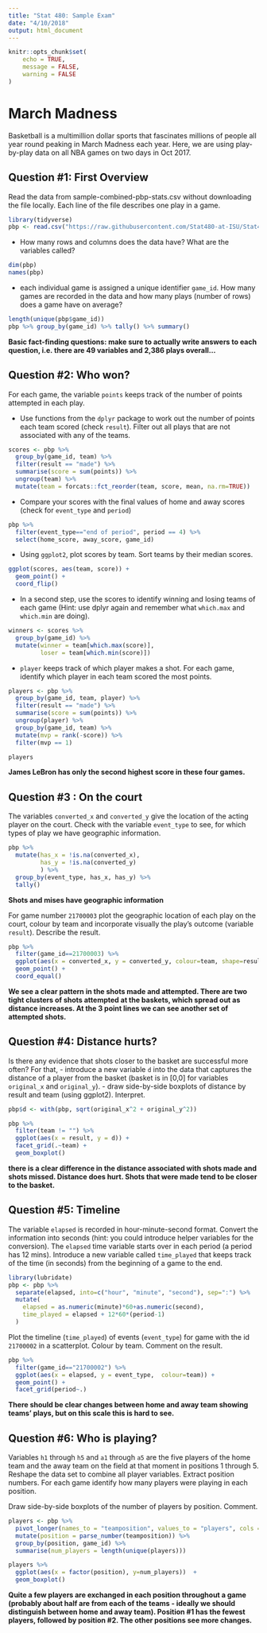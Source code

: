 ```yaml
---
title: "Stat 480: Sample Exam"
date: "4/10/2018"
output: html_document
---
```


```r
knitr::opts_chunk$set(
	echo = TRUE,
	message = FALSE,
	warning = FALSE
)
```


# March Madness


Basketball is a multimillion dollar sports that fascinates millions of people all year round peaking in March Madness each year.
Here, we are using play-by-play data on all NBA games on two days in Oct 2017. 

## Question #1: First Overview

Read the data from sample-combined-pbp-stats.csv without downloading the file locally. 
Each line of the file describes one play in a game.  


```r
library(tidyverse)
pbp <- read.csv("https://raw.githubusercontent.com/Stat480-at-ISU/Stat480-at-ISU.github.io/master/exams/sample-combined-pbp-stats.csv")
```

- How many rows and columns does the data have? What are the variables called?  

```r
dim(pbp)
names(pbp)
```


- each individual game is assigned a unique identifier `game_id`. How many games are recorded in the data and how many plays (number of rows) does a game have on average?

```r
length(unique(pbp$game_id))
pbp %>% group_by(game_id) %>% tally() %>% summary()
```


**Basic fact-finding questions: make sure to actually write answers to each question, i.e. there are 49 variables and 2,386 plays overall...**  


## Question #2: Who won? 

For each game, the variable `points` keeps track of the number of points attempted in each play. 

- Use functions from the `dplyr` package to work out the number of points each team scored (check `result`). Filter out all plays that are not associated with any of the teams. 

```r
scores <- pbp %>% 
  group_by(game_id, team) %>% 
  filter(result == "made") %>%
  summarise(score = sum(points)) %>% 
  ungroup(team) %>%  
  mutate(team = forcats::fct_reorder(team, score, mean, na.rm=TRUE)) 
```

- Compare your scores with the final values of home and away scores (check for `event_type` and `period`)

```r
pbp %>% 
  filter(event_type=="end of period", period == 4) %>%
  select(home_score, away_score, game_id)
```


- Using `ggplot2`, plot scores by team. Sort teams by their median scores.

```r
ggplot(scores, aes(team, score)) +
  geom_point() + 
  coord_flip()
```


- In a second step, use the scores to identify winning and losing teams of each game (Hint: use dplyr again and remember what `which.max` and `which.min` are doing). 

```r
winners <- scores %>% 
  group_by(game_id) %>%
  mutate(winner = team[which.max(score)], 
         loser = team[which.min(score)])
```


- `player` keeps track of which player makes a shot. For each game,  identify which player in each team scored the most points. 


```r
players <- pbp %>% 
  group_by(game_id, team, player) %>% 
  filter(result == "made") %>%
  summarise(score = sum(points)) %>% 
  ungroup(player) %>%
  group_by(game_id, team) %>%
  mutate(mvp = rank(-score)) %>% 
  filter(mvp == 1)

players
```

**James LeBron has only the second highest score in these four games.**  



## Question #3 : On the court

The variables `converted_x` and `converted_y` give the location of the acting player on the court.  Check with the variable `event_type` to see, for which types of play we have geographic information.

```r
pbp %>% 
  mutate(has_x = !is.na(converted_x),
         has_y = !is.na(converted_y)
         ) %>% 
  group_by(event_type, has_x, has_y) %>% 
  tally()

```

**Shots and mises have geographic information**


For game number  `21700003` plot the geographic location of each play on the court, colour by team and incorporate visually the play's outcome (variable `result`). Describe the result.

```r
pbp %>% 
  filter(game_id==21700003) %>% 
  ggplot(aes(x = converted_x, y = converted_y, colour=team, shape=result)) + 
  geom_point() +
  coord_equal()

```

**We see a clear pattern in the shots made and attempted. There are two tight clusters of shots attempted at the baskets, which spread out as distance increases. At the 3 point lines we can see another set of attempted shots.**



## Question #4: Distance hurts?

Is there any evidence that shots closer to the basket are successful more often? For that,
- introduce a new variable `d` into the data that captures the distance of a player from the basket (basket is in [0,0] for variables `original_x` and `original_y`).
- draw side-by-side boxplots of distance by result and team (using ggplot2). Interpret.

```r
pbp$d <- with(pbp, sqrt(original_x^2 + original_y^2))

pbp %>% 
  filter(team != "") %>% 
  ggplot(aes(x = result, y = d)) +
  facet_grid(.~team) + 
  geom_boxplot()
```

**there is a clear difference in the distance associated with shots made and shots missed. Distance does hurt. Shots that were made tend to be closer to the basket.**  



## Question #5: Timeline

The variable `elapsed` is recorded in hour-minute-second format. Convert the information into seconds (hint: you could introduce helper variables for the conversion). The `elapsed` time variable starts over in each period (a period has 12 mins). Introduce a new variable called `time_played` that keeps track of the time (in seconds) from the beginning of a game to the end.

```r
library(lubridate)
pbp <- pbp %>% 
  separate(elapsed, into=c("hour", "minute", "second"), sep=":") %>%
  mutate(
    elapsed = as.numeric(minute)*60+as.numeric(second),
    time_played = elapsed + 12*60*(period-1)
  )
```


Plot the timeline (`time_played`) of events (`event_type`) for game with the id `21700002` in a scatterplot. Colour by team. Comment on the result.

```r
pbp %>% 
  filter(game_id=="21700002") %>%
  ggplot(aes(x = elapsed, y = event_type,  colour=team)) + 
  geom_point() +
  facet_grid(period~.)
```

**There should be clear changes between home and away team showing teams' plays, but on this scale this is hard to see.**



## Question #6: Who is playing?

Variables `h1` through `h5` and `a1` through `a5` are the five players of the home team and the away team on the field at that moment in positions 1 through 5. Reshape the data set to combine all player variables. Extract position numbers. For each game identify how many players were playing in each position. 

Draw side-by-side boxplots of the number of players by position. Comment.


```r
players <- pbp %>% 
  pivot_longer(names_to = "teamposition", values_to = "players", cols = a1:h5) %>%
  mutate(position = parse_number(teamposition)) %>%
  group_by(position, game_id) %>%
  summarise(num_players = length(unique(players)))

players %>% 
  ggplot(aes(x = factor(position), y=num_players))  +
  geom_boxplot() 
```

**Quite a few players are exchanged in each position throughout a game (probably about half are from each of the teams - ideally we should distinguish between home and away team). Position #1 has the fewest players, followed by position #2. The other positions see more changes.**


